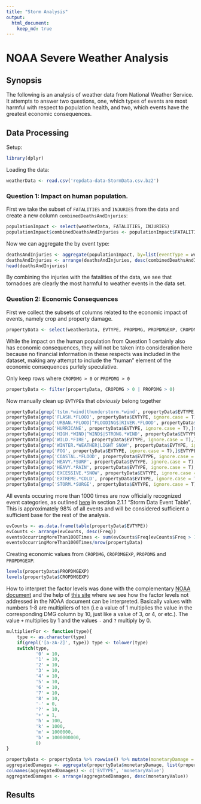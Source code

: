 ```yaml
---
title: "Storm Analysis"
output:
  html_document:
    keep_md: true
---
```


# NOAA Severe Weather Analysis

## Synopsis

The following is an analysis of weather data from National Weather
Service. It attempts to answer two questions, one, which types of
events are most harmful with respect to population health, and two,
which events have the greatest economic consequences.

## Data Processing

Setup:

```r
library(dplyr)
```

Loading the data:

```r
weatherData <- read.csv('repdata-data-StormData.csv.bz2')
```

### Question 1: Impact on human population.

First we take the subset of `FATALITIES` and `INJURIES` from the data
and create a new column `combinedDeathsAndInjuries`:

```r
populationImpact <- select(weatherData, FATALITIES, INJURIES)
populationImpact$combinedDeathsAndInjuries <- populationImpact$FATALITIES + populationImpact$INJURIES
```

Now we can aggregate the by event type:

```r
deathsAndInjuries <- aggregate(populationImpact, by=list(eventType = weatherData$EVTYPE), sum, na.rm = T)
deathsAndInjuries <- arrange(deathsAndInjuries, desc(combinedDeathsAndInjuries))
head(deathsAndInjuries)
```

By combining the injuries with the fatalities of the data, we see that
tornadoes are clearly the most harmful to weather events in the data set.

### Question 2: Economic Consequences

First we collect the subsets of columns related to the economic impact
of events, namely crop and property damage.

```r
propertyData <- select(weatherData, EVTYPE, PROPDMG, PROPDMGEXP, CROPDMG, CROPDMGEXP)
```

While the impact on the human population from Question 1 certainly
also has economic consequences, they will not be taken into
consideration here because no financial information in these respects
was included in the dataset, making any attempt to include the "human"
element of the economic consequences purlely speculative.

Only keep rows where `CROPDMG > 0` or `PROPDMG > 0`

```r
propertyData <- filter(propertyData, CROPDMG > 0 | PROPDMG > 0)
```

Now manually clean up `EVTYPE`s that _obviously_ belong together

```r
propertyData[grep('tstm.*wind|thunderstorm.*wind', propertyData$EVTYPE, ignore.case = T),]$EVTYPE <- 'THUNDERSTORM WIND'
propertyData[grep('FLASH.*FLOOD', propertyData$EVTYPE, ignore.case = T),]$EVTYPE <- 'FLASH FLOOD'
propertyData[grep('URBAN.*FLOOD|^FLOODING$|RIVER.*FLOOD', propertyData$EVTYPE, ignore.case = T),]$EVTYPE <- 'FLOOD'
propertyData[grep('HURRICANE', propertyData$EVTYPE, ignore.case = T),]$EVTYPE <- 'HURRICANE'
propertyData[grep('HIGH.*WIND|^WIND$|STRONG.*WIND', propertyData$EVTYPE, ignore.case = T),]$EVTYPE <- 'HIGH WIND'
propertyData[grep('WILD.*FIRE', propertyData$EVTYPE, ignore.case = T),]$EVTYPE <- 'WILDFIRE'
propertyData[grep('WINTER.*WEATHER|LIGHT SNOW', propertyData$EVTYPE, ignore.case = T),]$EVTYPE <- 'WINTER WEATHER'
propertyData[grep('FOG', propertyData$EVTYPE, ignore.case = T),]$EVTYPE <- 'DENSE FOG'
propertyData[grep('COASTAL.*FLOOD', propertyData$EVTYPE, ignore.case = T),]$EVTYPE <- 'COASTAL FLOOD'
propertyData[grep('HEAVY.*SURF', propertyData$EVTYPE, ignore.case = T),]$EVTYPE <- 'HIGH SURF'
propertyData[grep('HEAVY.*RAIN', propertyData$EVTYPE, ignore.case = T),]$EVTYPE <- 'HEAVY RAIN'
propertyData[grep('EXCESSIVE.*SNOW', propertyData$EVTYPE, ignore.case = T),]$EVTYPE <- 'HEAVY SNOW'
propertyData[grep('EXTREME.*COLD', propertyData$EVTYPE, ignore.case = T),]$EVTYPE <- 'EXTREME COLD'
propertyData[grep('STORM.*SURGE', propertyData$EVTYPE, ignore.case = T),]$EVTYPE <- 'STORM SURGE/TIDE'
```

All events occuring more than 1000 times are now officially recognized
event categories, as outlined
[here](https://d396qusza40orc.cloudfront.net/repdata%2Fpeer2_doc%2Fpd01016005curr.pdf)
in section 2.1.1 "Storm Data Event Table". This is approximately 98%
of all events and will be considered sufficient a sufficient base for
the rest of the analysis.

```r
evCounts <- as.data.frame(table(propertyData$EVTYPE))
evCounts <- arrange(evCounts, desc(Freq))
eventsOccurringMoreThan1000Times <- sum(evCounts$Freq[evCounts$Freq > 1000])
eventsOccurringMoreThan1000Times/nrow(propertyData)
```

Creating economic values from `CROPDMG`, `CROPDMGEXP`, `PROPDMG` and `PROPDMGEXP`:

```r
levels(propertyData$PROPDMGEXP)
levels(propertyData$CROPDMGEXP)
```

How to interpret the factor levels was done with the complementary
[NOAA document](https://d396qusza40orc.cloudfront.net/repdata%2Fpeer2_doc%2Fpd01016005curr.pdf)
and the help of
[this site](https://rstudio-pubs-static.s3.amazonaws.com/58957_37b6723ee52b455990e149edde45e5b6.html)
where we see how the factor levels not addressed in the NOAA document
can be interpreted. Basically values with numbers 1-8 are multipliers of ten
(i.e a value of 1 multiplies the value in the corresponding DMG column
by 10, just like a value of 3, or 4, or etc.). The value `+` multiplies
by 1 and the values `-` and `?` multiply by 0.

```r
multiplierFor <- function(type){
    type <- as.character(type)
    if(grepl('[a-zA-Z]', type)) type <- tolower(type)
    switch(type,
           '0' = 10,
           '1' = 10,
           '2' = 10,
           '3' = 10,
           '4' = 10,
           '5' = 10,
           '6' = 10,
           '7' = 10,
           '8' = 10,
           '-' = 0,
           '?' = 10,
           '+' = 1,
           'h' = 100,
           'k' = 1000,
           'm' = 1000000,
           'b' = 1000000000,
           0)
}

propertyData <- propertyData %>% rowwise() %>% mutate(monetaryDamage = PROPDMG*multiplierFor(PROPDMGEXP) + CROPDMG*multiplierFor(CROPDMGEXP))
aggregatedDamages <- aggregate(propertyData$monetaryDamage, list(propertyData$EVTYPE), sum)
colnames(aggregatedDamages) <- c('EVTYPE', 'monetaryValue')
aggregatedDamages <- arrange(aggregatedDamages, desc(monetaryValue))
```

## Results

##
